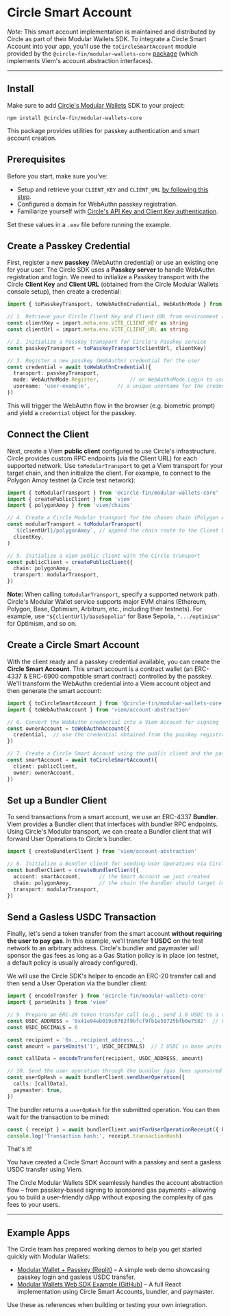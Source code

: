 # Circle Smart Account

*Note:* This smart account implementation is maintained and distributed by Circle as part of their Modular Wallets SDK. To integrate a Circle Smart Account into your app, you'll use the `toCircleSmartAccount` module provided by the `@circle-fin/modular-wallets-core` [package](https://www.npmjs.com/package/@circle-fin/modular-wallets-core) (which implements Viem's account abstraction interfaces).

---

## Install

Make sure to add [Circle's Modular Wallets](https://developers.circle.com/w3s/modular-wallets) SDK to your project:

```shell
npm install @circle-fin/modular-wallets-core
```

This package provides utilities for passkey authentication and smart account creation.

## Prerequisites

Before you start, make sure you've:

* Setup and retrieve your `CLIENT_KEY` and `CLIENT_URL` [by following this step](https://developers.circle.com/w3s/modular-wallets-setup).  
* Configured a domain for WebAuthn passkey registration.  
* Familiarize yourself with [Circle's API Key and Client Key authentication](https://developers.circle.com/w3s/web3-services-api-client-keys-auth).

Set these values in a `.env` file before running the example.

## Create a Passkey Credential

First, register a new **passkey** (WebAuthn credential) or use an existing one for your user. The Circle SDK uses a **Passkey server** to handle WebAuthn registration and login. We need to initialize a Passkey transport with the Circle **Client Key** and **Client URL** (obtained from the Circle Modular Wallets console setup), then create a credential:

```ts
import { toPasskeyTransport, toWebAuthnCredential, WebAuthnMode } from '@circle-fin/modular-wallets-core'

// 1. Retrieve your Circle Client Key and Client URL from environment (set in .env)
const clientKey = import.meta.env.VITE_CLIENT_KEY as string
const clientUrl = import.meta.env.VITE_CLIENT_URL as string

// 2. Initialize a Passkey transport for Circle's Passkey service
const passkeyTransport = toPasskeyTransport(clientUrl, clientKey)

// 3. Register a new passkey (WebAuthn) credential for the user
const credential = await toWebAuthnCredential({
  transport: passkeyTransport,
  mode: WebAuthnMode.Register,          // or WebAuthnMode.Login to use an existing credential
  username: 'user-example',         // a unique username for the credential
})
```

This will trigger the WebAuthn flow in the browser (e.g. biometric prompt) and yield a `credential` object for the passkey.

## Connect the Client

Next, create a Viem **public client** configured to use Circle's infrastructure. Circle provides custom RPC endpoints (via the Client URL) for each supported network. Use `toModularTransport` to get a Viem transport for your target chain, and then initialize the client. For example, to connect to the Polygon Amoy testnet (a Circle test network):

```ts
import { toModularTransport } from '@circle-fin/modular-wallets-core'
import { createPublicClient } from 'viem'
import { polygonAmoy } from 'viem/chains'

// 4. Create a Circle Modular transport for the chosen chain (Polygon Amoy testnet in this example)
const modularTransport = toModularTransport(
  `${clientUrl}/polygonAmoy`, // append the chain route to the Client URL
  clientKey,
)

// 5. Initialize a Viem public client with the Circle transport
const publicClient = createPublicClient({
  chain: polygonAmoy,
  transport: modularTransport,
})
```

**Note:** When calling `toModularTransport`, specify a supported network path. Circle's Modular Wallet service supports major EVM chains (Ethereum, Polygon, Base, Optimism, Arbitrum, etc., including their testnets). For example, use `"${clientUrl}/baseSepolia"` for Base Sepolia, `".../optimism"` for Optimism, and so on.

## Create a Circle Smart Account

With the client ready and a passkey credential available, you can create the **Circle Smart Account**. This smart account is a contract wallet (an ERC-4337 & ERC-6900 compatible smart contract) controlled by the passkey. We'll transform the WebAuthn credential into a Viem account object and then generate the smart account:

```ts
import { toCircleSmartAccount } from '@circle-fin/modular-wallets-core'
import { toWebAuthnAccount } from 'viem/account-abstraction'

// 6. Convert the WebAuthn credential into a Viem Account for signing
const ownerAccount = toWebAuthnAccount({
  credential,  // use the credential obtained from the passkey registration
})

// 7. Create a Circle Smart Account using the public client and the passkey-based owner
const smartAccount = await toCircleSmartAccount({
  client: publicClient,
  owner: ownerAccount,
})
```

## Set up a Bundler Client

To send transactions from a smart account, we use an ERC-4337 **Bundler**. Viem provides a Bundler client that interfaces with bundler RPC endpoints. Using Circle's Modular transport, we can create a Bundler client that will forward User Operations to Circle's bundler.

```ts
import { createBundlerClient } from 'viem/account-abstraction'

// 8. Initialize a Bundler client for sending User Operations via Circle's bundler
const bundlerClient = createBundlerClient({
  account: smartAccount,      // the Smart Account we just created
  chain: polygonAmoy,         // the chain the bundler should target (must match the smartAccount's chain)
  transport: modularTransport,
})
```

## Send a Gasless USDC Transaction

Finally, let's send a token transfer from the smart account **without requiring the user to pay gas**. In this example, we'll transfer **1 USDC** on the test network to an arbitrary address. Circle's bundler and paymaster will sponsor the gas fees as long as a Gas Station policy is in place (on testnet, a default policy is usually already configured).

We will use the Circle SDK's helper to encode an ERC-20 transfer call and then send a User Operation via the bundler client:

```ts
import { encodeTransfer } from '@circle-fin/modular-wallets-core'
import { parseUnits } from 'viem'

// 9. Prepare an ERC-20 token transfer call (e.g., send 1.0 USDC to a recipient)
const USDC_ADDRESS = '0x41e94eb019c0762f9bfcf9fb1e58725bfb0e7582'  // USDC contract on Polygon Amoy testnet
const USDC_DECIMALS = 6

const recipient = '0x...recipient_address...'
const amount = parseUnits('1', USDC_DECIMALS)  // 1 USDC in base units (10^6)

const callData = encodeTransfer(recipient, USDC_ADDRESS, amount)

// 10. Send the user operation through the bundler (gas fees sponsored via paymaster)
const userOpHash = await bundlerClient.sendUserOperation({
  calls: [callData],
  paymaster: true,
})
```

The bundler returns a `userOpHash` for the submitted operation. You can then wait for the transaction to be mined:

```ts
const { receipt } = await bundlerClient.waitForUserOperationReceipt({ hash: userOpHash })
console.log('Transaction hash:', receipt.transactionHash)
```

That's it!

You have created a Circle Smart Account with a passkey and sent a gasless USDC transfer using Viem.

The Circle Modular Wallets SDK seamlessly handles the account abstraction flow – from passkey-based signing to sponsored gas payments – allowing you to build a user-friendly dApp without exposing the complexity of gas fees to your users.

---

## Example Apps

The Circle team has prepared working demos to help you get started quickly with Modular Wallets:

* [Modular Wallet + Passkey (Replit)](https://replit.com/@buildoncircle/modular-wallet-passkey) – A simple web demo showcasing passkey login and gasless USDC transfer.  
* [Modular Wallets Web SDK Example (GitHub)](https://github.com/circlefin/modularwallets-web-sdk/tree/master/examples/circle-smart-account) – A full React implementation using Circle Smart Accounts, bundler, and paymaster.

Use these as references when building or testing your own integration. 